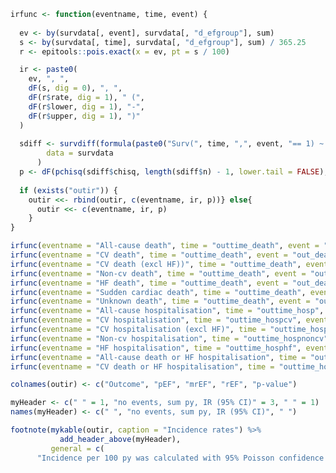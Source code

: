 ```r
irfunc <- function(eventname, time, event) {
  
  ev <- by(survdata[, event], survdata[, "d_efgroup"], sum)
  s <- by(survdata[, time], survdata[, "d_efgroup"], sum) / 365.25
  r <- epitools::pois.exact(x = ev, pt = s / 100)

  ir <- paste0(
    ev, ", ",
    dF(s, dig = 0), ", ",
    dF(r$rate, dig = 1), " (",
    dF(r$lower, dig = 1), "-",
    dF(r$upper, dig = 1), ")"
  )
    
  sdiff <- survdiff(formula(paste0("Surv(", time, ",", event, "== 1) ~ d_efgroup")),
        data = survdata
      )
  p <- dF(pchisq(sdiff$chisq, length(sdiff$n) - 1, lower.tail = FALSE), 3, p = TRUE)
    
  if (exists("outir")) {
    outir <<- rbind(outir, c(eventname, ir, p))} else{
      outir <<- c(eventname, ir, p)
    }
}

irfunc(eventname = "All-cause death", time = "outtime_death", event = "out_death")
irfunc(eventname = "CV death", time = "outtime_death", event = "out_deathcv")
irfunc(eventname = "CV death (excl HF))", time = "outtime_death", event = "out_deathcv_exclhf")
irfunc(eventname = "Non-cv death", time = "outtime_death", event = "out_deathnoncv")
irfunc(eventname = "HF death", time = "outtime_death", event = "out_deathhf")
irfunc(eventname = "Sudden cardiac death", time = "outtime_death", event = "out_deathscd")
irfunc(eventname = "Unknown death", time = "outtime_death", event = "out_deathunknown")
irfunc(eventname = "All-cause hospitalisation", time = "outtime_hosp", event = "out_hosp")
irfunc(eventname = "CV hospitalisation", time = "outtime_hospcv", event = "out_hospcv")
irfunc(eventname = "CV hospitalisation (excl HF)", time = "outtime_hospcv_exclhf", event = "out_hospcv_exclhf")
irfunc(eventname = "Non-cv hospitalisation", time = "outtime_hospnoncv", event = "out_hospnoncv")
irfunc(eventname = "HF hospitalisation", time = "outtime_hosphf", event = "out_hosphf")
irfunc(eventname = "All-cause death or HF hospitalisation", time = "outtime_hosphf", event = "out_deathhosphf")
irfunc(eventname = "CV death or HF hospitalisation", time = "outtime_hosphf", event = "out_deathcvhosphf")

colnames(outir) <- c("Outcome", "pEF", "mrEF", "rEF", "p-value")

myHeader <- c(" " = 1, "no events, sum py, IR (95% CI)" = 3, " " = 1)
names(myHeader) <- c(" ", "no events, sum py, IR (95% CI)", " ")

footnote(mykable(outir, caption = "Incidence rates") %>% 
           add_header_above(myHeader),
         general = c(
      "Incidence per 100 py was calculated with 95% Poisson confidence intervals. P-value is from log-rank test."))
```


